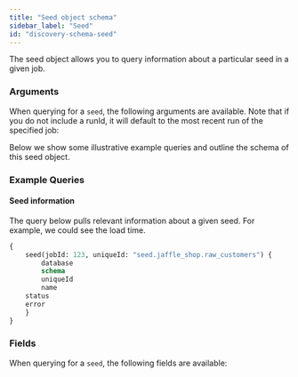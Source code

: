 ```yaml
---
title: "Seed object schema"
sidebar_label: "Seed"
id: "discovery-schema-seed"
---
```



The seed object allows you to query information about a particular seed in a given job.


<DiscoveryApiJobDeprecationNotice />

### Arguments

When querying for a `seed`, the following arguments are available. Note that if you do not include a runId, it will default to the most recent run of the specified job:

<QueryArgsTable queryName="seed" />

Below we show some illustrative example queries and outline the schema of this seed object.

### Example Queries

#### Seed information

The query below pulls relevant information about a given seed. For example, we could see the load time.

```graphql
{
	seed(jobId: 123, uniqueId: "seed.jaffle_shop.raw_customers") {
		database
		schema
		uniqueId
		name
    status
    error
	}
}
```

### Fields

When querying for a `seed`, the following fields are available:

<SchemaTable nodeName="SeedNode" />
